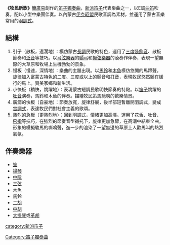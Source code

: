 {{unreferenced|time=2009-8-2}}

'''《牧民新歌》'''[[簡廣易|簡廣易]]創作的[[笛子獨奏曲|笛子獨奏曲]]，[[新派笛子|新派笛子]]代表樂曲之一，以E調[[曲笛|曲笛]]吹奏，配以小型中樂團伴奏。以內蒙古[[伊克昭盟|伊克昭盟]]民歌音調為素材，並運用了蒙古音樂常用的[[羽調式|羽調式]]。

==結構==

# 引子（散板，遼濶地）：模仿蒙古[[長調|長調]]民歌的特色，運用了[[三度|三度]][[裝飾音|裝飾音]]、散板節奏和[[泛音|泛音]]等技巧。以[[弓弦樂器|弓弦樂器]]的[[顫弓|顫弓]]和[[撥弦樂器|撥弦樂器]]的滾奏作伴奏，表現一望無際的大草原和牧場上生機勃勃的景象。
# 慢板（慢速，深情地）：樂曲的主題出現。以[[馬鈴|馬鈴]]和[[木魚|木魚]]模仿悠閒的馬蹄聲。旋律加入富蒙古特色的二度、三度或以上的顫音和[[打音|打音]]，表現牧民悠然騎在緩行的馬上。贊美家鄉和新生活。 
# 小快板（稍快，跳躍地）：表現蒙古短調民歌明快節奏的特點。以[[笛子|笛子]]跳躍的[[吐音|吐音]]演奏，馬鈴和木魚的伴奏。描繪牧民策馬馳聘的歡樂情景。
# 廣濶的快板（自豪地）：節奏放寬，旋律舒展，後半部短暫離開羽調式，變成[[宫調式|宫調式]]，表達牧民們對社會主義的歌頌。
# 熱烈的急板（更熱烈地）：回到羽調式，情緒更加高漲。運用了[[花舌|花舌]]、吐音、[[飛指|飛指]]等技巧，在強烈的節奏音型襯托下，旋律更加急驟，在高潮中結束全曲。形象的模擬駿馬的嘶鳴聲，進一步的渲染了一望無邊的草原上人歡馬叫的熱烈氣氛。

==伴奏樂器==

* [[笙|笙]]
* [[揚琴|揚琴]]
* [[中阮|中阮]]
* [[三弦|三弦]]
* 木魚
* 馬鈴
* [[二胡|二胡]]
* [[中胡|中胡]]
* [[大提琴|大提琴]]或[[革胡|革胡]]

[[Category:笛子獨奏曲|Category:笛子獨奏曲]]
[[category:新派笛子|category:新派笛子]]